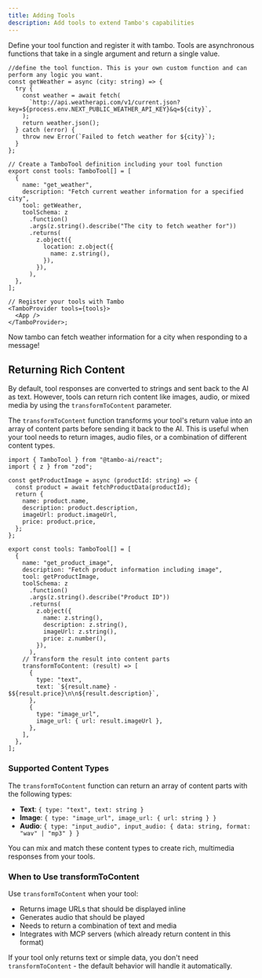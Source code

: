 ```yaml
---
title: Adding Tools
description: Add tools to extend Tambo's capabilities
---
```


Define your tool function and register it with tambo. Tools are asynchronous functions that take in a single argument and return a single value.

```tsx
//define the tool function. This is your own custom function and can perform any logic you want.
const getWeather = async (city: string) => {
  try {
    const weather = await fetch(
      `http://api.weatherapi.com/v1/current.json?key=${process.env.NEXT_PUBLIC_WEATHER_API_KEY}&q=${city}`,
    );
    return weather.json();
  } catch (error) {
    throw new Error(`Failed to fetch weather for ${city}`);
  }
};

// Create a TamboTool definition including your tool function
export const tools: TamboTool[] = [
  {
    name: "get_weather",
    description: "Fetch current weather information for a specified city",
    tool: getWeather,
    toolSchema: z
      .function()
      .args(z.string().describe("The city to fetch weather for"))
      .returns(
        z.object({
          location: z.object({
            name: z.string(),
          }),
        }),
      ),
  },
];

// Register your tools with Tambo
<TamboProvider tools={tools}>
  <App />
</TamboProvider>;
```

Now tambo can fetch weather information for a city when responding to a message!

## Returning Rich Content

By default, tool responses are converted to strings and sent back to the AI as text. However, tools can return rich content like images, audio, or mixed media by using the `transformToContent` parameter.

The `transformToContent` function transforms your tool's return value into an array of content parts before sending it back to the AI. This is useful when your tool needs to return images, audio files, or a combination of different content types.

```tsx
import { TamboTool } from "@tambo-ai/react";
import { z } from "zod";

const getProductImage = async (productId: string) => {
  const product = await fetchProductData(productId);
  return {
    name: product.name,
    description: product.description,
    imageUrl: product.imageUrl,
    price: product.price,
  };
};

export const tools: TamboTool[] = [
  {
    name: "get_product_image",
    description: "Fetch product information including image",
    tool: getProductImage,
    toolSchema: z
      .function()
      .args(z.string().describe("Product ID"))
      .returns(
        z.object({
          name: z.string(),
          description: z.string(),
          imageUrl: z.string(),
          price: z.number(),
        }),
      ),
    // Transform the result into content parts
    transformToContent: (result) => [
      {
        type: "text",
        text: `${result.name} - $${result.price}\n\n${result.description}`,
      },
      {
        type: "image_url",
        image_url: { url: result.imageUrl },
      },
    ],
  },
];
```

### Supported Content Types

The `transformToContent` function can return an array of content parts with the following types:

- **Text**: `{ type: "text", text: string }`
- **Image**: `{ type: "image_url", image_url: { url: string } }`
- **Audio**: `{ type: "input_audio", input_audio: { data: string, format: "wav" | "mp3" } }`

You can mix and match these content types to create rich, multimedia responses from your tools.

### When to Use transformToContent

Use `transformToContent` when your tool:

- Returns image URLs that should be displayed inline
- Generates audio that should be played
- Needs to return a combination of text and media
- Integrates with MCP servers (which already return content in this format)

If your tool only returns text or simple data, you don't need `transformToContent` - the default behavior will handle it automatically.
